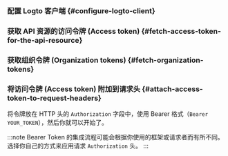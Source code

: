 

<ApiResourcesDescription />

### 配置 Logto 客户端 \{#configure-logto-client}

<ConfigApiResources />

### 获取 API 资源的访问令牌 (Access token) \{#fetch-access-token-for-the-api-resource}

<FetchAccessTokenForApiResources />

### 获取组织令牌 (Organization tokens) \{#fetch-organization-tokens}

<FetchOrganizationTokenForUser />

### 将访问令牌 (Access token) 附加到请求头 \{#attach-access-token-to-request-headers}

将令牌放在 HTTP 头的 `Authorization` 字段中，使用 Bearer 格式（`Bearer YOUR_TOKEN`），然后你就可以开始了。

:::note
Bearer Token 的集成流程可能会根据你使用的框架或请求者而有所不同。选择你自己的方式来应用请求 `Authorization` 头。
:::
